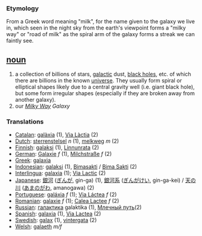 === Etymology ===
From a Greek word meaning "milk", for the name given to the galaxy we live in, which seen in the night sky from the earth's viewpoint forms a "milky way" or "road of milk" as the spiral arm of the galaxy  forms a streak we can faintly see. 

== [[noun]] ==
# a collection of billions of stars, [[galactic]] dust, [[black hole]]s, etc.  of which there are billions in the known [[universe]].  They usually form spiral or elliptical shapes likely due to a central gravity well (i.e. giant black hole), but some form irregular shapes (especially if they are broken away from another galaxy).
# our ''[[Milky Way]] Galaxy''
=== Translations ===
*[[Catalan]]: [[galàxia]] (1), [[Via Làctia]] (2)
*[[Dutch]]: [[sterrenstelsel]] ''n'' (1), [[melkweg]] ''m'' (2)
*[[Finnish]]: [[galaksi]] (1), [[Linnunrata]] (2)
*[[German]]: [[Galaxie]] ''f'' (1), [[Milchstraße]] ''f'' (2)
*[[Greek]]: [[galaxia]]
*[[Indonesian]]: [[galaksi]] (1), [[Bimasakti]] / [[Bima Sakti]] (2)
*[[Interlingua]]: [[galaxia]] (1); [[Via Lactic]] (2)
*[[Japanese]]: [[銀河]] ([[ぎんが]], gin-ga) (1), [[銀河系]] ([[ぎんがけい]], gin-ga-kei) /  [[天の川]] ([[あまのがわ]], amanogawa) (2)
*[[Portuguese]]: [[galáxia]] ''f'' (1); [[Via Láctea]] ''f'' (2)
*[[Romanian]]: [[galaxie]] ''f'' (1); [[Calea Lactee]] ''f'' (2)
*[[Russian]]: [[галактика]] galaktika (1), [[Млечный путь]](2)
*[[Spanish]]: [[galaxia]] (1), [[Via Lactea]] (2)
*[[Swedish]]: [[galax]] (1), [[vintergata]] (2)
*[[Welsh]]: [[galaeth]] ''m/f''